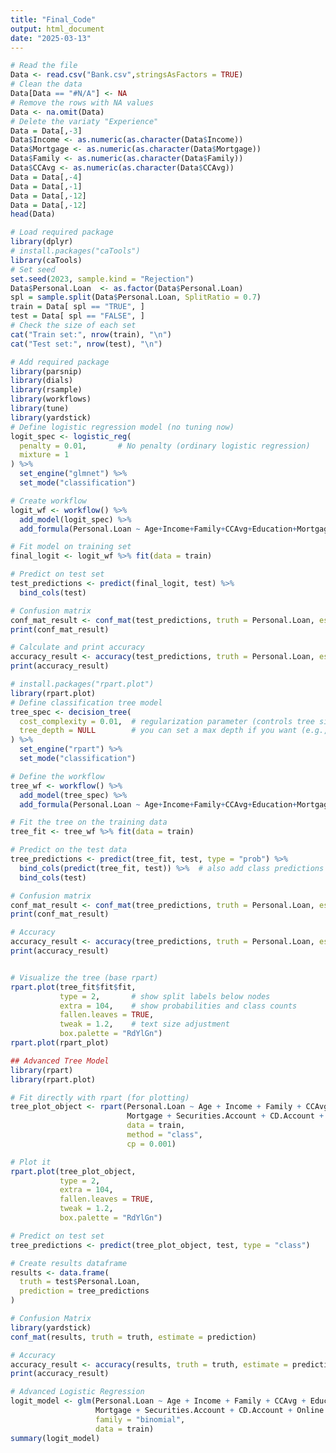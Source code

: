 ---
title: "Final_Code"
output: html_document
date: "2025-03-13"
---

```{r}
# Read the file 
Data <- read.csv("Bank.csv",stringsAsFactors = TRUE)
# Clean the data
Data[Data == "#N/A"] <- NA
# Remove the rows with NA values
Data <- na.omit(Data)
# Delete the variaty "Experience"
Data = Data[,-3]
Data$Income <- as.numeric(as.character(Data$Income))
Data$Mortgage <- as.numeric(as.character(Data$Mortgage))
Data$Family <- as.numeric(as.character(Data$Family))
Data$CCAvg <- as.numeric(as.character(Data$CCAvg))
Data = Data[,-4]
Data = Data[,-1]
Data = Data[,-12]
Data = Data[,-12]
head(Data)
```


```{r}
# Load required package
library(dplyr)
# install.packages("caTools")
library(caTools)
# Set seed 
set.seed(2023, sample.kind = "Rejection") 
Data$Personal.Loan  <- as.factor(Data$Personal.Loan)
spl = sample.split(Data$Personal.Loan, SplitRatio = 0.7)
train = Data[ spl == "TRUE", ]
test = Data[ spl == "FALSE", ]
# Check the size of each set
cat("Train set:", nrow(train), "\n")
cat("Test set:", nrow(test), "\n")
```
```{r}
# Add required package
library(parsnip)
library(dials)
library(rsample)
library(workflows)
library(tune)
library(yardstick)
# Define logistic regression model (no tuning now)
logit_spec <- logistic_reg(
  penalty = 0.01,       # No penalty (ordinary logistic regression)
  mixture = 1
) %>%
  set_engine("glmnet") %>%
  set_mode("classification")

# Create workflow
logit_wf <- workflow() %>%
  add_model(logit_spec) %>%
  add_formula(Personal.Loan ~ Age+Income+Family+CCAvg+Education+Mortgage+Securities.Account+CD.Account+Online+CreditCard) 

# Fit model on training set
final_logit <- logit_wf %>% fit(data = train)

# Predict on test set
test_predictions <- predict(final_logit, test) %>%
  bind_cols(test)

# Confusion matrix
conf_mat_result <- conf_mat(test_predictions, truth = Personal.Loan, estimate = .pred_class)
print(conf_mat_result)

# Calculate and print accuracy
accuracy_result <- accuracy(test_predictions, truth = Personal.Loan, estimate = .pred_class)
print(accuracy_result)
```


```{r}
# install.packages("rpart.plot")
library(rpart.plot)
# Define classification tree model
tree_spec <- decision_tree(
  cost_complexity = 0.01,  # regularization parameter (controls tree size)
  tree_depth = NULL        # you can set a max depth if you want (e.g., 5)
) %>%
  set_engine("rpart") %>%
  set_mode("classification")

# Define the workflow
tree_wf <- workflow() %>%
  add_model(tree_spec) %>%
  add_formula(Personal.Loan ~ Age+Income+Family+CCAvg+Education+Mortgage+Securities.Account+CD.Account+Online+CreditCard)

# Fit the tree on the training data
tree_fit <- tree_wf %>% fit(data = train)

# Predict on the test data
tree_predictions <- predict(tree_fit, test, type = "prob") %>%
  bind_cols(predict(tree_fit, test)) %>%  # also add class predictions
  bind_cols(test)

# Confusion matrix
conf_mat_result <- conf_mat(tree_predictions, truth = Personal.Loan, estimate = .pred_class)
print(conf_mat_result)

# Accuracy
accuracy_result <- accuracy(tree_predictions, truth = Personal.Loan, estimate = .pred_class)
print(accuracy_result)


# Visualize the tree (base rpart)
rpart.plot(tree_fit$fit$fit,
           type = 2,       # show split labels below nodes
           extra = 104,    # show probabilities and class counts
           fallen.leaves = TRUE,
           tweak = 1.2,    # text size adjustment
           box.palette = "RdYlGn")
rpart.plot(rpart_plot)
```
```{r}
## Advanced Tree Model
library(rpart)
library(rpart.plot)

# Fit directly with rpart (for plotting)
tree_plot_object <- rpart(Personal.Loan ~ Age + Income + Family + CCAvg + Education +
                          Mortgage + Securities.Account + CD.Account + Online + CreditCard,
                          data = train,
                          method = "class",
                          cp = 0.001)

# Plot it
rpart.plot(tree_plot_object,
           type = 2,
           extra = 104,
           fallen.leaves = TRUE,
           tweak = 1.2,
           box.palette = "RdYlGn")

# Predict on test set
tree_predictions <- predict(tree_plot_object, test, type = "class")

# Create results dataframe
results <- data.frame(
  truth = test$Personal.Loan,
  prediction = tree_predictions
)

# Confusion Matrix
library(yardstick)
conf_mat(results, truth = truth, estimate = prediction)

# Accuracy
accuracy_result <- accuracy(results, truth = truth, estimate = prediction)
print(accuracy_result)


```
```{r}
# Advanced Logistic Regression
logit_model <- glm(Personal.Loan ~ Age + Income + Family + CCAvg + Education + 
                   Mortgage + Securities.Account + CD.Account + Online + CreditCard,
                   family = "binomial",
                   data = train)
summary(logit_model)
```

